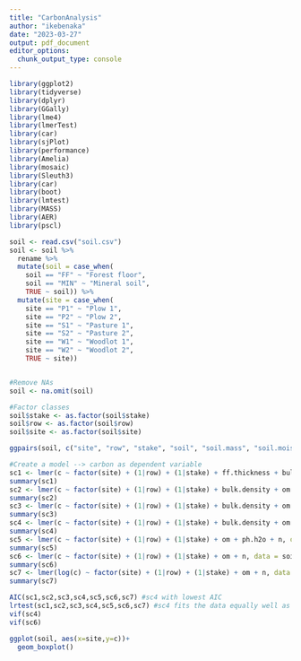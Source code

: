 ```yaml
---
title: "CarbonAnalysis"
author: "ikebenaka"
date: "2023-03-27"
output: pdf_document
editor_options: 
  chunk_output_type: console
---
```


```r
library(ggplot2)
library(tidyverse)
library(dplyr)
library(GGally)
library(lme4)
library(lmerTest)
library(car)
library(sjPlot)
library(performance)
library(Amelia)
library(mosaic)
library(Sleuth3)
library(car)
library(boot)
library(lmtest)
library(MASS)
library(AER)
library(pscl)
```

```r
soil <- read.csv("soil.csv")
soil <- soil %>%
  rename %>%
  mutate(soil = case_when(
    soil == "FF" ~ "Forest floor",
    soil == "MIN" ~ "Mineral soil",
    TRUE ~ soil)) %>%
  mutate(site = case_when(
    site == "P1" ~ "Plow 1",
    site == "P2" ~ "Plow 2",
    site == "S1" ~ "Pasture 1",
    site == "S2" ~ "Pasture 2",
    site == "W1" ~ "Woodlot 1",
    site == "W2" ~ "Woodlot 2",
    TRUE ~ site))


#Remove NAs
soil <- na.omit(soil)

#Factor classes
soil$stake <- as.factor(soil$stake)
soil$row <- as.factor(soil$row)
soil$site <- as.factor(soil$site)

ggpairs(soil, c("site", "row", "stake", "soil", "soil.mass", "soil.moisture", "c","n","ph.h2o","om"))
```

```r
#Create a model --> carbon as dependent variable
sc1 <- lmer(c ~ factor(site) + (1|row) + (1|stake) + ff.thickness + bulk.density + soil.mass + om+ph.h2o+n+p+nh4+no3+ca+mg+k + soil.moisture + soil.moisture.capacity + n.min+nitr + cec, data = soil)
summary(sc1)
sc2 <- lmer(c ~ factor(site) + (1|row) + (1|stake) + bulk.density + om + ph.h2o + n + nh4 + soil.moisture, data = soil)
summary(sc2)
sc3 <- lmer(c ~ factor(site) + (1|row) + (1|stake) + bulk.density + om + ph.h2o + n + soil.moisture, data = soil)
summary(sc3)
sc4 <- lmer(c ~ factor(site) + (1|row) + (1|stake) + bulk.density + om + ph.h2o + n, data = soil)
summary(sc4)
sc5 <- lmer(c ~ factor(site) + (1|row) + (1|stake) + om + ph.h2o + n, data = soil)
summary(sc5)
sc6 <- lmer(c ~ factor(site) + (1|row) + (1|stake) + om + n, data = soil)
summary(sc6)
sc7 <- lmer(log(c) ~ factor(site) + (1|row) + (1|stake) + om + n, data = soil)
summary(sc7)

AIC(sc1,sc2,sc3,sc4,sc5,sc6,sc7) #sc4 with lowest AIC
lrtest(sc1,sc2,sc3,sc4,sc5,sc6,sc7) #sc4 fits the data equally well as the full model, sc6 fits data as well as sc5
vif(sc4)
vif(sc6)
```

```r
ggplot(soil, aes(x=site,y=c))+
  geom_boxplot()
```

